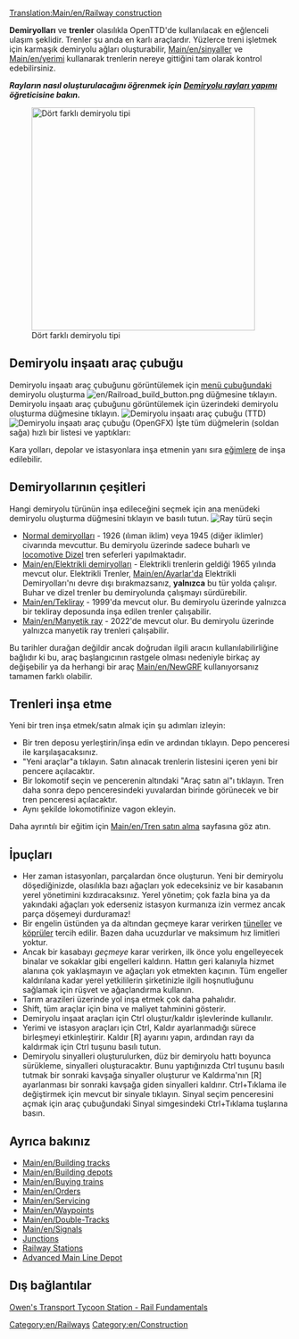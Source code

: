 [[Translation:Main/en/Railway construction]]{{tr/İçindekiler}}

'''Demiryolları''' ve '''trenler''' olasılıkla OpenTTD'de kullanılacak en eğlenceli ulaşım şeklidir. Trenler şu anda en karlı araçlardır. Yüzlerce treni işletmek için karmaşık demiryolu ağları oluşturabilir, [[Main/en/sinyaller]] ve [[Main/en/yerimi]] kullanarak trenlerin nereye gittiğini tam olarak kontrol edebilirsiniz.

'''''Rayların nasıl oluşturulacağını öğrenmek için [[Main/en/Building tracks|Demiryolu rayları yapımı]] öğreticisine bakın.'''''

[[File:en/4 Types of railway.png|thumb|none|400px|Dört farklı demiryolu tipi]]

==Demiryolu inşaatı araç çubuğu==
Demiryolu inşaatı araç çubuğunu görüntülemek için [[Main/en/Game interface#The Menu bar|menü çubuğundaki]] demiryolu oluşturma [[File:en/Railroad build button.png]] düğmesine tıklayın.
Demiryolu inşaatı araç çubuğunu görüntülemek için üzerindeki demiryolu oluşturma düğmesine tıklayın.
[[File:en/Railroad ConstructionTTD.png|none|frame|Demiryolu inşaatı araç çubuğu (TTD)]]
[[File:en/Railroad ConstructionOGFX.png|none|frame|Demiryolu inşaatı araç çubuğu (OpenGFX)]]
İşte tüm düğmelerin (soldan sağa) hızlı bir listesi ve yaptıkları:
{{tr/Demiryolu Araç Çubuğuna Genel Bakış}}

Kara yolları, depolar ve istasyonlara inşa etmenin yanı sıra [[Main/en/Build on slopes|eğimlere]] de inşa edilebilir.

==Demiryollarının çeşitleri==
Hangi demiryolu türünün inşa edileceğini seçmek için ana menüdeki demiryolu oluşturma düğmesini tıklayın ve basılı tutun.
[[File:en/Raytürüseçimi.png|none|frame|Ray türü seçin]]
* [[Main/en/Railways|Normal demiryolları]] - 1926 (ılıman iklim) veya 1945 (diğer iklimler) civarında mevcuttur. Bu demiryolu üzerinde sadece buharlı ve [http://www.wikipedia.org/wiki/Diesel locomotive Dizel] tren seferleri yapılmaktadır.
* [[Main/en/Elektrikli demiryolları]] - Elektrikli trenlerin geldiği 1965 yılında mevcut olur. Elektrikli Trenler, [[Main/en/Ayarlar'da]] Elektrikli Demiryolları'nı devre dışı bırakmazsanız, '''yalnızca'''  bu tür yolda çalışır. Buhar ve dizel trenler bu demiryolunda çalışmayı sürdürebilir.
* [[Main/en/Tekliray]] - 1999'da mevcut olur. Bu demiryolu üzerinde yalnızca bir tekliray deposunda inşa edilen trenler çalışabilir.
* [[Main/en/Manyetik ray]] - 2022'de mevcut olur. Bu demiryolu üzerinde yalnızca manyetik ray trenleri çalışabilir.

Bu tarihler durağan değildir ancak doğrudan ilgili aracın kullanılabilirliğine bağlıdır ki bu, araç başlangıcının rastgele olması nedeniyle birkaç ay değişebilir ya da herhangi bir araç [[Main/en/NewGRF]] kullanıyorsanız tamamen farklı olabilir.

==Trenleri inşa etme==
Yeni bir tren inşa etmek/satın almak için şu adımları izleyin:
*Bir tren deposu yerleştirin/inşa edin ve ardından tıklayın. Depo penceresi ile karşılaşacaksınız.
*"Yeni araçlar"a tıklayın. Satın alınacak trenlerin listesini içeren yeni bir pencere açılacaktır.
*Bir lokomotif seçin ve pencerenin altındaki "Araç satın al"ı tıklayın. Tren daha sonra depo penceresindeki yuvalardan birinde görünecek ve bir tren penceresi açılacaktır.
* Aynı şekilde lokomotifinize vagon ekleyin.

Daha ayrıntılı bir eğitim için [[Main/en/Tren satın alma]] sayfasına göz atın.

==İpuçları==
* Her zaman istasyonları, parçalardan önce oluşturun. Yeni bir demiryolu döşediğinizde, olasılıkla bazı ağaçları yok edeceksiniz ve bir kasabanın yerel yönetimini kızdıracaksınız. Yerel yönetim; çok fazla bina ya da yakındaki ağaçları yok ederseniz istasyon kurmanıza izin vermez ancak parça döşemeyi durduramaz!
* Bir engelin üstünden ya da altından geçmeye karar verirken [[Main/en/Tunnels|tüneller]] ve [[Main/en/Bridges|köprüler]] tercih edilir. Bazen daha ucuzdurlar ve maksimum hız limitleri yoktur.
* Ancak bir kasabayı ''geçmeye'' karar verirken, ilk önce yolu engelleyecek binalar ve sokaklar gibi engelleri kaldırın. Hattın geri kalanıyla hizmet alanına çok yaklaşmayın ve ağaçları yok etmekten kaçının. Tüm engeller kaldırılana kadar yerel yetkililerin şirketinizle ilgili hoşnutluğunu sağlamak için rüşvet ve ağaçlandırma kullanın.
* Tarım arazileri üzerinde yol inşa etmek çok daha pahalıdır.
* Shift, tüm araçlar için bina ve maliyet tahminini gösterir.
* Demiryolu inşaat araçları için Ctrl oluştur/kaldır işlevlerinde kullanılır.
* Yerimi ve istasyon araçları için Ctrl, Kaldır ayarlanmadığı sürece birleşmeyi etkinleştirir. Kaldır [R] ayarını yapın, ardından rayı da kaldırmak için Ctrl tuşunu basılı tutun.
* Demiryolu sinyalleri oluşturulurken, düz bir demiryolu hattı boyunca sürükleme, sinyalleri oluşturacaktır. Bunu yaptığınızda Ctrl tuşunu basılı tutmak bir sonraki kavşağa sinyaller oluşturur ve Kaldırma'nın [R] ayarlanması bir sonraki kavşağa giden sinyalleri kaldırır. Ctrl+Tıklama ile değiştirmek için mevcut bir sinyale tıklayın. Sinyal seçim penceresini açmak için araç çubuğundaki Sinyal simgesindeki Ctrl+Tıklama tuşlarına basın.

==Ayrıca bakınız==
* [[Main/en/Building tracks]]
* [[Main/en/Building depots]]
* [[Main/en/Buying trains]]
* [[Main/en/Orders]]
* [[Main/en/Servicing]]
* [[Main/en/Waypoints]]
* [[Main/en/Double-Tracks]]
* [[Main/en/Signals]]
* [[Main/en/Junction|Junctions]]
* [[Main/en/Railway station|Railway Stations]]
* [[Main/en/Building depots#Advanced depot configurations|Advanced Main Line Depot]]

==Dış bağlantılar==
[http://www.transporttycoon.net/rail Owen's Transport Tycoon Station - Rail Fundamentals]

[[Category:en/Railways]]
[[Category:en/Construction]]